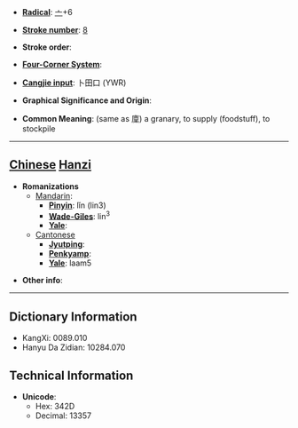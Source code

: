 * '''[[Wiktionary:Chinese radical index| Radical]]''': [[Wiktionary:Chinese radical index 亠|亠]]+6

* '''[[Wiktionary:Chinese total strokes index|Stroke number]]''': [[Wiktionary:Chinese total strokes index 8|8]]

* '''Stroke order''': 

* '''[[Wiktionary:Chinese four corner index|Four-Corner System]]''': 

* '''[[Wiktionary:Chinese Cangjie index|Cangjie input]]''': 卜田口 (YWR)

* '''Graphical Significance and Origin''': 

* '''Common Meaning''': (same as 廩) a granary, to supply (foodstuff), to stockpile

----

== [[Chinese]] [[Hanzi]] ==

* '''Romanizations'''
** [[Mandarin]]:
*** '''[[Pinyin]]''': lǐn (lin3)
*** '''[[Wade-Giles]]''': lin<sup>3</sup>
*** '''[[Yale]]''': 
**[[Cantonese]]
***'''[[Jyutping]]''':
***'''[[Penkyamp]]''': 
***'''[[Yale]]''': laam5

* '''Other info''': 

----

== Dictionary Information ==

* KangXi: 0089.010
* Hanyu Da Zidian: 10284.070

== Technical Information ==

* '''Unicode''':
** Hex: 342D
** Decimal: 13357